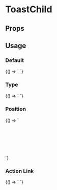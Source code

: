 
# ToastChild

<Meta title='Toast' component='fw-toast-child' />

## Props

<Props of='fw-toast-child' />

## Usage

### Default

<Preview>
  <Story name='Default'>
    {() => `
    <fw-toast-child id="default_toast" type="success" content="Successfullly triggered" sticky="true"></fw-toast-child>
    `}
  </Story>
</Preview>

### Type

<Preview>
  <Story name='Type'>
    {() => `
    <fw-toast-child id="type_toast" sticky=true type="success" content="success"></fw-toast-child>
 <fw-toast-child id="type_toast" sticky=true type="error" content="error"></fw-toast-child>
 <fw-toast-child id="type_toast" sticky=true type="warning" content="warning"></fw-toast-child>
 <fw-toast-child id="type_toast" sticky=true type="inprogress" content="inprogress"></fw-toast-child>
    `}
  </Story>
</Preview>

### Position

<Preview>
  <Story name='position'>
    {() => `
    <div style="margin-top: 100px">
      <fw-toast-child id="topleft" type="success" position="top-left" content="Successfullly triggered"></fw-toast-child>
      <fw-toast-child id="topcenter" type="success" position="top-center" content="Successfullly triggered"></fw-toast-child>
      <fw-toast-child id="topright" type="success" position="top-right" content="Successfullly triggered"></fw-toast-child>
    </div>
    `}
  </Story>
</Preview>

### Action Link

<Preview>
  <Story name='Action Link'>
    {() => `
    <fw-toast-child id="actionlink_toast" action-link-text="Undo" type="success" content="Record successfullly deleted" sticky="true"></fw-toast-child>`}
  </Story>
</Preview>

